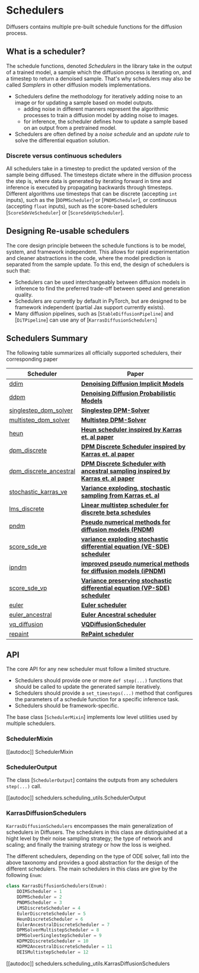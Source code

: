 <!--Copyright 2022 The HuggingFace Team. All rights reserved.

Licensed under the Apache License, Version 2.0 (the "License"); you may not use this file except in compliance with
the License. You may obtain a copy of the License at

http://www.apache.org/licenses/LICENSE-2.0

Unless required by applicable law or agreed to in writing, software distributed under the License is distributed on
an "AS IS" BASIS, WITHOUT WARRANTIES OR CONDITIONS OF ANY KIND, either express or implied. See the License for the
specific language governing permissions and limitations under the License.
-->

# Schedulers

Diffusers contains multiple pre-built schedule functions for the diffusion process.

## What is a scheduler?

The schedule functions, denoted *Schedulers* in the library take in the output of a trained model, a sample which the diffusion process is iterating on, and a timestep to return a denoised sample. That's why schedulers may also be called *Samplers* in other diffusion models implementations.

- Schedulers define the methodology for iteratively adding noise to an image or for updating a sample based on model outputs.
    - adding noise in different manners represent the algorithmic processes to train a diffusion model by adding noise to images.
    - for inference, the scheduler defines how to update a sample based on an output from a pretrained model.
- Schedulers are often defined by a *noise schedule* and an *update rule* to solve the differential equation solution.

### Discrete versus continuous schedulers

All schedulers take in a timestep to predict the updated version of the sample being diffused.
The timesteps dictate where in the diffusion process the step is, where data is generated by iterating forward in time and inference is executed by propagating backwards through timesteps.
Different algorithms use timesteps that can be discrete (accepting `int` inputs), such as the [`DDPMScheduler`] or [`PNDMScheduler`], or continuous (accepting `float` inputs), such as the score-based schedulers [`ScoreSdeVeScheduler`] or [`ScoreSdeVpScheduler`].

## Designing Re-usable schedulers

The core design principle between the schedule functions is to be model, system, and framework independent.
This allows for rapid experimentation and cleaner abstractions in the code, where the model prediction is separated from the sample update.
To this end, the design of schedulers is such that:

- Schedulers can be used interchangeably between diffusion models in inference to find the preferred trade-off between speed and generation quality.
- Schedulers are currently by default in PyTorch, but are designed to be framework independent (partial Jax support currently exists).
- Many diffusion pipelines, such as [`StableDiffusionPipeline`] and [`DiTPipeline`] can use any of [`KarrasDiffusionSchedulers`]

## Schedulers Summary

The following table summarizes all officially supported schedulers, their corresponding paper


| Scheduler | Paper |
|---|---|
| [ddim](./ddim) | [**Denoising Diffusion Implicit Models**](https://arxiv.org/abs/2010.02502) |
| [ddpm](./ddpm) | [**Denoising Diffusion Probabilistic Models**](https://arxiv.org/abs/2006.11239) |
| [singlestep_dpm_solver](./singlestep_dpm_solver) | [**Singlestep DPM-Solver**](https://arxiv.org/abs/2206.00927) |
| [multistep_dpm_solver](./multistep_dpm_solver) | [**Multistep DPM-Solver**](https://arxiv.org/abs/2206.00927) |
| [heun](./heun) | [**Heun scheduler inspired by Karras et. al paper**](https://arxiv.org/abs/2206.00364) |
| [dpm_discrete](./dpm_discrete) | [**DPM Discrete Scheduler inspired by Karras et. al paper**](https://arxiv.org/abs/2206.00364) |
| [dpm_discrete_ancestral](./dpm_discrete_ancestral) | [**DPM Discrete Scheduler with ancestral sampling inspired by Karras et. al paper**](https://arxiv.org/abs/2206.00364) |
| [stochastic_karras_ve](./stochastic_karras_ve) | [**Variance exploding, stochastic sampling from Karras et. al**](https://arxiv.org/abs/2206.00364) |
| [lms_discrete](./lms_discrete) | [**Linear multistep scheduler for discrete beta schedules**](https://arxiv.org/abs/2206.00364) |
| [pndm](./pndm) | [**Pseudo numerical methods for diffusion models (PNDM)**](https://github.com/crowsonkb/k-diffusion/blob/481677d114f6ea445aa009cf5bd7a9cdee909e47/k_diffusion/sampling.py#L181) |
| [score_sde_ve](./score_sde_ve) | [**variance exploding stochastic differential equation (VE-SDE) scheduler**](https://arxiv.org/abs/2011.13456) |
| [ipndm](./ipndm) | [**improved pseudo numerical methods for diffusion models (iPNDM)**](https://github.com/crowsonkb/v-diffusion-pytorch/blob/987f8985e38208345c1959b0ea767a625831cc9b/diffusion/sampling.py#L296) |
| [score_sde_vp](./score_sde_vp) | [**Variance preserving stochastic differential equation (VP-SDE) scheduler**](https://arxiv.org/abs/2011.13456) |
| [euler](./euler) | [**Euler scheduler**](https://arxiv.org/abs/2206.00364) |
| [euler_ancestral](./euler_ancestral) | [**Euler Ancestral scheduler**](https://github.com/crowsonkb/k-diffusion/blob/481677d114f6ea445aa009cf5bd7a9cdee909e47/k_diffusion/sampling.py#L72) |
| [vq_diffusion](./vq_diffusion) | [**VQDiffusionScheduler**](https://arxiv.org/abs/2111.14822) |
| [repaint](./repaint) | [**RePaint scheduler**](https://arxiv.org/abs/2201.09865) |

## API

The core API for any new scheduler must follow a limited structure.
- Schedulers should provide one or more `def step(...)` functions that should be called to update the generated sample iteratively.
- Schedulers should provide a `set_timesteps(...)` method that configures the parameters of a schedule function for a specific inference task.
- Schedulers should be framework-specific.

The base class [`SchedulerMixin`] implements low level utilities used by multiple schedulers.

### SchedulerMixin
[[autodoc]] SchedulerMixin

### SchedulerOutput
The class [`SchedulerOutput`] contains the outputs from any schedulers `step(...)` call.

[[autodoc]] schedulers.scheduling_utils.SchedulerOutput

### KarrasDiffusionSchedulers

`KarrasDiffusionSchedulers` encompasses the main generalization of schedulers in Diffusers. The schedulers in this class are distinguished at a hight level by their noise sampling strategy; the type of network and scaling; and finally the training strategy or how the loss is weighed.

The different schedulers, depending on the type of ODE solver, fall into the above taxonomy and provides a good abstraction for the design of the different schedulers. The main schedulers in this class are give by the following `Enum`:

```python
class KarrasDiffusionSchedulers(Enum):
    DDIMScheduler = 1
    DDPMScheduler = 2
    PNDMScheduler = 3
    LMSDiscreteScheduler = 4
    EulerDiscreteScheduler = 5
    HeunDiscreteScheduler = 6
    EulerAncestralDiscreteScheduler = 7
    DPMSolverMultistepScheduler = 8
    DPMSolverSinglestepScheduler = 9
    KDPM2DiscreteScheduler = 10
    KDPM2AncestralDiscreteScheduler = 11
    DEISMultistepScheduler = 12
```

[[autodoc]] schedulers.scheduling_utils.KarrasDiffusionSchedulers
